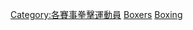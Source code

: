 [[Category:各賽事拳擊運動員|Category:各賽事拳擊運動員]]
[[Category:夏季青年奧林匹克運動會拳擊比賽|Boxers]]
[[Category:青年奧林匹克運動會各項目運動員|Boxing]]